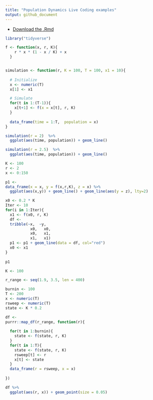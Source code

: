 ```yaml
---
title: "Population Dynamics Live Coding examples"
output: github_document
---
```


- [Download the .Rmd](https://github.com/ds421/rcds/tree/master/website/lectures/popdyn-live-coding.Rmd)




```r
library("tidyverse")

f <- function(x, r, K){
    r * x * (1 - x / K) + x
  }


simulation <- function(r, K = 100, T = 100, x1 = 10){
  
  # Initialize
  x <- numeric(T)
  x[1] <- x1

  # Simulate
  for(t in 1:(T-1)){
    x[t+1] <- f(x = x[t], r, K)
  }
  
  data_frame(time = 1:T,  population = x)
}
```


```r
simulation(r = 2)  %>%
  ggplot(aes(time, population)) + geom_line()
```

```r
simulation(r = 2.5)  %>%
  ggplot(aes(time, population)) + geom_line()
```


```r
K <- 100
r <- 2
x <- 0:150

p1 <-
data_frame(x = x, y = f(x,r,K), z = x) %>%
  ggplot(aes(x,y)) + geom_line() + geom_line(aes(y = z), lty=2) 

x0 <- 0.2 * K
Iter <- 10
for(i in 1:Iter){
  x1 <- f(x0, r, K)
  df <- 
  tribble(~x,  ~y,
           x0,   x0,
           x0,   x1,
           x1,   x1) 
  p1 <- p1 + geom_line(data = df, col="red")
  x0 <- x1
}
    
p1                


```
```r
K <- 100

r_range <- seq(1.9, 3.5, len = 400)

burnin <- 100
T <- 200
x <- numeric(T)
rsweep <- numeric(T)
state <- K * 0.2

df <- 
purrr::map_df(r_range, function(r){
  
  for(t in 1:burnin){
    state <- f(state, r, K)
  }
  for(t in 1:T){
    state <- f(state, r, K)
    rsweep[t] <- r
    x[t] <- state
  }
  data_frame(r = rsweep, x = x)
  
})

```

```r
df %>%
  ggplot(aes(r, x)) + geom_point(size = 0.05)

````